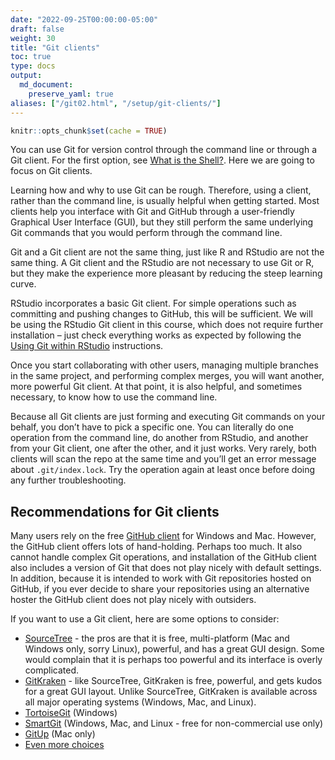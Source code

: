 ```yaml
---
date: "2022-09-25T00:00:00-05:00"
draft: false
weight: 30
title: "Git clients"
toc: true
type: docs
output:
  md_document:
    preserve_yaml: true
aliases: ["/git02.html", "/setup/git-clients/"]
---
```


```r
knitr::opts_chunk$set(cache = TRUE)
```

You can use Git for version control through the command line or through a Git client. For the first option, see [What is the Shell?](/setup/shell). Here we are going to focus on Git clients.

Learning how and why to use Git can be rough. Therefore, using a client, rather than the command line, is usually helpful when getting started. Most clients help you interface with Git and GitHub through a user-friendly Graphical User Interface (GUI), but they still perform the same underlying Git commands that you would perform through the command line.

Git and a Git client are not the same thing, just like R and RStudio are not the same thing. A Git client and the RStudio are not necessary to use Git or R, but they make the experience more pleasant by reducing the steep learning curve.

RStudio incorporates a basic Git client. For simple operations such as committing and pushing changes to GitHub, this will be sufficient. We will be using the RStudio Git client in this course, which does not require further installation -- just check everything works as expected by following the [Using Git within RStudio](/setup/git/git-with-rstudio/) instructions.

Once you start collaborating with other users, managing multiple branches in the same project, and performing complex merges, you will want another, more powerful Git client. At that point, it is also helpful, and sometimes necessary, to know how to use the command line. 

Because all Git clients are just forming and executing Git commands on your behalf, you don't have to pick a specific one. You can literally do one operation from the command line, do another from RStudio, and another from your Git client, one after the other, and it just works. Very rarely, both clients will scan the repo at the same time and you’ll get an error message about `.git/index.lock`. Try the operation again at least once before doing any further troubleshooting.

## Recommendations for Git clients

Many users rely on the free [GitHub client](https://desktop.github.com/) for Windows and Mac.  However, the GitHub client offers lots of hand-holding. Perhaps too much. It also cannot handle complex Git operations, and installation of the GitHub client also includes a version of Git that does not play nicely with default settings. In addition, because it is intended to work with Git repositories hosted on GitHub, if you ever decide to share your repositories using an alternative hoster the GitHub client does not play nicely with outsiders.

<!--
However in researching recommended Git clients, I have [heard](http://stat545.com/git02_git-clients.html) [negative](https://www.slant.co/topics/2089/~git-clients-for-windows) [reviews](http://softwarerecs.stackexchange.com/questions/1308/what-is-a-good-newbie-friendly-graphical-git-client-for-windows) about this client.
-->

If you want to use a Git client, here are some options to consider:

* [SourceTree](https://www.sourcetreeapp.com/) - the pros are that it is free, multi-platform (Mac and Windows only, sorry Linux), powerful, and has a great GUI design. Some would complain that it is perhaps too powerful and its interface is overly complicated.
* [GitKraken](https://www.gitkraken.com/) - like SourceTree, GitKraken is free, powerful, and gets kudos for a great GUI layout. Unlike SourceTree, GitKraken is available across all major operating systems (Windows, Mac, and Linux).
* [TortoiseGit](https://tortoisegit.org/) (Windows)
* [SmartGit](http://www.syntevo.com/smartgit/) (Windows, Mac, and Linux - free for non-commercial use only)
* [GitUp](http://gitup.co/) (Mac only)
* [Even more choices](https://git-scm.com/downloads/guis)

<!-- ## Acknowledgments -->

<!-- ```{r child = here::here("R", c("_ack_stat545.Rmd", "_ack_ben.Rmd"))} -->
<!-- ``` -->